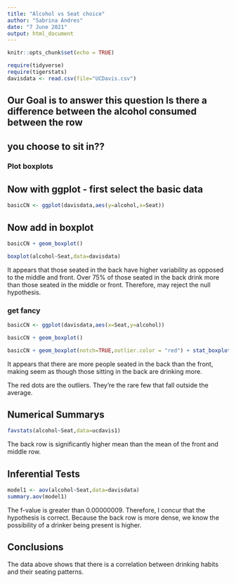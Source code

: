 ```yaml
---
title: "Alcohol vs Seat choice"
author: "Sabrina Andres"
date: "7 June 2021"
output: html_document
---
```


```r
knitr::opts_chunk$set(echo = TRUE)
```

```r
require(tidyverse)
require(tigerstats)
davisdata <- read.csv(file="UCDavis.csv")
```
## Our Goal is to answer this question Is there a difference between the alcohol consumed between the row
## you choose to sit in??
### Plot boxplots


## Now with ggplot - first select the basic data

```r
basicCN <- ggplot(davisdata,aes(y=alcohol,x=Seat))
```

## Now add in boxplot

```r
basicCN + geom_boxplot()
```

```r
boxplot(alcohol~Seat,data=davisdata)
```

It appears that those seated in the back have higher variability as opposed to the middle and front. Over 75% of those seated in the back drink more than those seated in the middle or front. Therefore, may reject the null hypothesis.

### get fancy  
```r
basicCN <- ggplot(davisdata,aes(x=Seat,y=alcohol))

basicCN + geom_boxplot()
```
```r
basicCN + geom_boxplot(notch=TRUE,outlier.color = "red") + stat_boxplot(geom ='errorbar') + labs(title="Fancy notch boxplot \n with 2 lines")
```

It appears that there are more people seated in the back than the front, making seem as though those sitting in the back are drinking more.

The red dots are the outliers. They're the rare few that fall outside the average. 

## Numerical Summarys 
```r
favstats(alcohol~Seat,data=ucdavis1)
```

The back row is significantly higher mean than the mean of the front and middle row.

## Inferential Tests
```r
model1 <- aov(alcohol~Seat,data=davisdata)
summary.aov(model1)
```
The f-value is greater than 0.00000009. Therefore, I concur that the  hypothesis is correct. Because the back row is more dense, we know the possibility of a drinker being present is higher.

## Conclusions

The data above shows that there is a correlation between drinking habits and their seating patterns. 
